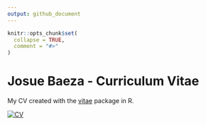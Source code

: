 ```yaml
---
output: github_document
---
```


<!-- README.md is generated from README.Rmd. Please edit that file -->

```r
knitr::opts_chunk$set(
  collapse = TRUE,
  comment = "#>"
) 
```


# Josue Baeza - Curriculum Vitae

My CV created with the [vitae](https://github.com/mitchelloharawild/vitae) package in R. 

[![CV](image/CV_preview.png)](https://github.com/baezaj/CV/blob/main/Baeza_cv.pdf)